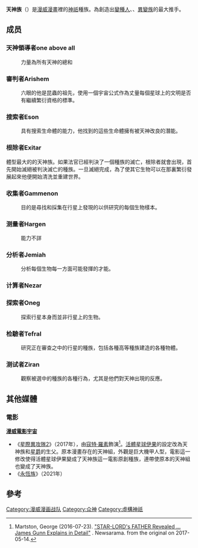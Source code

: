 {{Refimprove|time=2022-03-14T08:17:31+00:00}}
{{expand|time=2015-04-17T07:57:22+00:00}}
{{Infobox comics species
<!--Wikipedia:WikiProject Comics-->
|species   = 天神族
|image     = 
|noimage= yes
|imagesize = 
|caption   = 
|publisher = [[漫威漫畫|漫威漫畫]]
|debut     = 《Eternals》#2
|debutmo   = 7
|debutyr   = 1976
|creators  = [[傑克·科比|傑克·科比]]
|deities   = 
|homeworld = 
|powers    = 
|subcat    = 
|sortkey   = 
|cosmic    = y
}}
'''天神族'''（{{lang-en|'''Celestials'''}}）是[[漫威漫畫|漫威漫畫]]裡的[[神祇|神祇]]種族。為創造出[[變種人|變種人]]、{{le|永恆族 (漫畫)|Eternals (comics)|永恆族}}、[[異變族|異變族]]的最大推手。

==成员==
=== 天神領導者one above all ===
:力量為所有天神的總和

=== 審判者Arishem ===
:六眼的他是昆蟲的祖先，使用一個宇宙公式作為丈量每個星球上的文明是否有繼續繁衍資格的標準。

=== 搜索者Eson ===
:具有搜索生命體的能力，他找到的這些生命體擁有被天神改良的潛能。

=== 根除者Exitar ===
體型最大的的天神族。如果法官已經判決了一個種族的滅亡，根除者就會出現，首先開始滅絕被判決滅亡的種族。一旦滅絕完成，為了使其它生物可以在那裏繁衍發展起來他便開始清洗並重建世界。

=== 收集者Gammenon ===
:目的是尋找和採集在行星上發現的以供研究的每個生物樣本。

=== 测量者Hargen ===
:能力不詳

=== 分析者Jemiah ===
:分析每個生物每一方面可能發揮的才能。

=== 计算者Nezar ===

=== 探索者Oneg ===
:探索行星本身而並非行星上的生物。

=== 检驗者Tefral ===
:研究正在審查之中的行星的種族，包括各種高等種族建造的各種物體。

=== 测试者Ziran ===
:觀察被選中的種族的各種行為，尤其是他們對天神出現的反應。

==其他媒體==
===電影===
'''[[漫威电影宇宙|漫威電影宇宙]]'''
*《[[星際異攻隊2|星際異攻隊2]]》（2017年），由[[寇特·羅素|寇特·羅素]]飾演<ref>Martston, George (2016-07-23). [http://www.newsarama.com/30349-star-lord-s-father-confirmed.html "STAR-LORD's FATHER Revealed ... James Gunn Explains in Detail"] {{Wayback|url=http://www.newsarama.com/30349-star-lord-s-father-confirmed.html |date=20160724053349 }}. Newsarama. from the original on 2017-05-14.</ref>。[[活體星球伊果|活體星球伊果]]的設定改為天神族和[[星爵|星爵]]的生父。原本漫畫存在的天神組，外觀是巨大機甲人型，電影這一修改使得活體星球伊果變成了天神族這一電影原創種族，連帶使原本的天神組也變成了天神族。
*《[[永恆族_(電影)|永恆族]]》（2021年）

==參考==
{{reflist}}

{{漫威宇宙实体}}

[[Category:漫威漫画战队|Category:漫威漫画战队]]
[[Category:众神|Category:众神]]
[[Category:虛構神祇|Category:虛構神祇]]